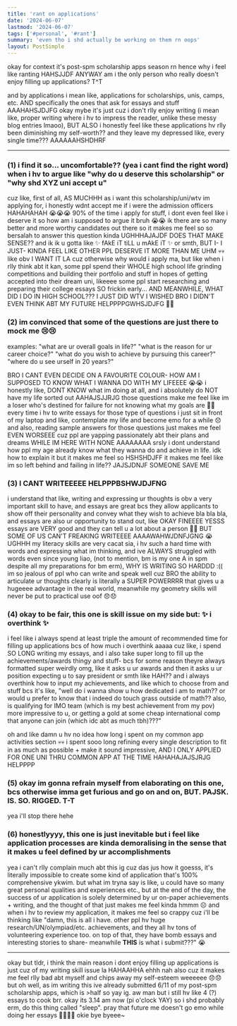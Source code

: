 ```yaml
---
title: 'rant on applications'
date: '2024-06-07'
lastmod: '2024-06-07'
tags: ['#personal', '#rant']
summary: 'even tho i shd actually be working on them rn oops'
layout: PostSimple
---
```



okay for context it's post-spm scholarship apps season rn hence why i feel like ranting HAHSJJDF ANYWAY am i the only person who really doesn't enjoy filling up applications? T^T

and by applications i mean like, applications for scholarships, unis, camps, etc. AND specifically the ones that ask for essays and stuff AAAHAHSJDJFG okay mybe it's just cuz i don't rlly enjoy writing (i mean like, proper writing where i hv to impress the reader, unlike these messy blog entries lmaoo), BUT ALSO i honestly feel like these applications hv rlly been diminishing my self-worth?? and they leave my depressed like, every single time??? AAAAAAHSHDHRF

---

### (1) i find it so... uncomfortable?? (yea i cant find the right word) when i hv to argue like "why do u deserve this scholarship" or "why shd XYZ uni accept u"
cuz like, first of all, AS MUCHHH as i want this scholarship/uni/wtv im applying for, i honestly wdnt accept me if i were the admission officers HAHAHAHAH 😭😭😭 90% of the time i apply for stuff, i dont even feel like i deserve it so how am i supposed to argue it bruh 😭😭 ik there are so many better and more worthy candidates out there so it makes me feel so so bersalah to answer this question kinda UGHHHAJAJDF DOES THAT MAKE SENSE?? and ik ik u gotta like ✨ fAkE iT tiLL u mAkE iT ✨ or smth, BUT I- I JUST- KINDA FEEL LIKE OTHER PPL DESERVE IT MORE THAN ME UHM 💀💀 like obv I WANT IT LA cuz otherwise why would i apply ma, but like when i rlly think abt it kan, some ppl spend their WHOLE high school life grinding competitions and building their portfolio and stuff in hopes of getting accepted into their dream uni, likeeee some ppl start researching and preparing their college essays SO frickin early... AND MEANWHILE, WHAT DID I DO IN HIGH SCHOOL??? I JUST DID WTV I WISHED BRO I DIDN'T EVEN THINK ABT MY FUTURE HELPPPPGWHSJDJFG 🤡🤡 

### (2) im convinced that some of the questions are just there to mock me 😢😢
examples: "what are ur overall goals in life?" "what is the reason for ur career choice?" "what do you wish to achieve by pursuing this career?" "where do u see urself in 20 years?"

BRO I CANT EVEN DECIDE ON A FAVOURITE COLOUR- HOW AM I SUPPOSED TO KNOW WHAT I WANNA DO WITH MY LIFEEEE 😭😭 i honestly like, DONT KNOW what im doing at all, and i absolutely do NOT have my life sorted out AAHAJSJJRJG those questions make me feel like im a loser who's destined for failure for not knowing what my goals are 🥲🥲 every time i hv to write essays for those type of questions i just sit in front of my laptop and like, contemplate my life and become emo for a while 😞 and also, reading sample answers for those questions just makes me feel EVEN WORSEEE cuz ppl are yapping passionately abt their plans and dreams WHILE IM HERE WITH NONE AAAAAAAA srsly i dont understand how ppl my age already know what they wanna do and achieve in life. idk how to explain it but it makes me feel so HSHSHDJFF it makes me feel like im so left behind and failing in life?? JAJSJDNJF SOMEONE SAVE ME

### (3) I CANT WRITEEEEE HELPPPBSHWJDJFNG
i understand that like, writing and expressing ur thoughts is obv a very important skill to have, and essays are great bcs they allow applicants to show off their personality and convey what they wish to achieve bla bla bla, and essays are also ur opportunity to stand out, like OKAY FINEEEE YESSS essays are VERY good and they can tell u a lot about a person 💯🔥 BUT SOME OF US CAN'T FREAKING WRITEEEE AAAAWAHWJDNFJGNG 😭 UGHHH my literacy skills are very cacat sia, i hv such a hard time with words and expressing what im thinking, and ive ALWAYS struggled with words even since young liao, (not to mention, bm is my one A in spm despite all my preparations for bm erm), WHY IS WRITING SO HARDDD :(( im so jealous of ppl who can write and speak well cuz BRO the ability to articulate ur thoughts clearly is literally a SUPER POWERRRR that gives u a hugeeee advantage in the real world, meanwhile my geometry skills will never be put to practical use oof 😞😞 

### (4) okay to be fair, this one is skill issue on my side but: ✨ i overthink ✨
i feel like i always spend at least triple the amount of recommended time for filling up applications bcs of how much i overthink aaaaa cuz like, i spend SO LONG writing my essays, and i also take super long to fill up the achievements/awards thingy and stuff- bcs for some reason theyre always formatted super weirdly omg, like it asks u ur awards and then it asks u ur position expecting u to say president or smth like HAH?? and i always overthink how to input my achievements, and like which to choose from and stuff bcs it's like, "well do i wanna show u how dedicated i am to math?? or would u prefer to know that i indeed do touch grass outside of math?? also, is qualifying for IMO team (which is my best achievement from my pov) more impressive to u, or getting a gold at some cheap international comp that anyone can join (which idc abt as much tbh)???"

oh and like damn u hv no idea how long i spent on my common app activities section 💀💀 i spent sooo long refining every single description to fit in as much as possible + make it sound impressive, AND I ONLY APPLIED FOR ONE UNI THRU COMMON APP AT THE TIME HAHAHAJAJSJRJG HELPPPP

### (5) okay im gonna refrain myself from elaborating on this one, bcs otherwise imma get furious and go on and on, BUT. PAJSK. IS. SO. RIGGED. T-T
yea i'll stop there hehe

### (6) honestlyyyy, this one is just inevitable but i feel like application processes are kinda demoralising in the sense that it makes u feel defined by ur accomplishments 
yea i can't rlly complain much abt this ig cuz das jus how it goesss, it's literally impossible to create some kind of application that's 100% comprehensive ykwim. but what im tryna say is like, u could have so many great personal qualities and experiences etc., but at the end of the day, the success of ur application is solely determined by ur on-paper achievements + writing, and the thought of that just makes me feel kinda hmmm ☹️ and when i hv to review my application, it makes me feel so crappy cuz i'll be thinking like "damn, this is all i have. other ppl hv huge research/UN/olympiad/etc. achievements, and they all hv tons of volunteering experience too. on top of that, they have bomb essays and interesting stories to share- meanwhile **THIS** is what i submit???" 😭

---

okay but tldr, i think the main reason i dont enjoy filling up applications is just cuz of my writing skill issue la HAHAAHHA ehhh nah also cuz it makes me feel rlly bad abt myself and chips away my self-esteem weeeeee 😞😞 but oh well, as im writing this ive already submitted 6/11 of my post-spm scholarship apps, which is >half so yay ig. aw man but i still hv like 4 (?) essays to cook brr. okay its 3.14 am now (pi o'clock YAY) so i shd probably erm, do this thing called "sleep".  pray that future me doesn't go emo while doing her essays 🙏🏻🙏🏻 okie bye byeee~

<Comments />
